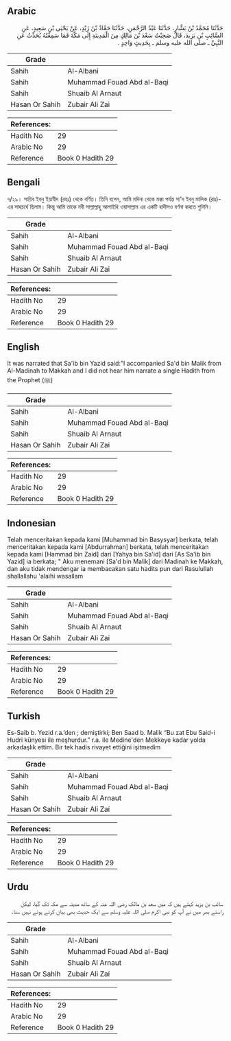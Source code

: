 ## Arabic


<div dir="rtl" lang="ar" style={{fontSize:'larger',backgroundColor:'#f8f9fa',padding:20}}>
حَدَّثَنَا مُحَمَّدُ بْنُ بَشَّارٍ، حَدَّثَنَا عَبْدُ الرَّحْمَنِ، حَدَّثَنَا حَمَّادُ بْنُ زَيْدٍ، عَنْ يَحْيَى بْنِ سَعِيدٍ، عَنِ السَّائِبِ بْنِ يَزِيدَ، قَالَ صَحِبْتُ سَعْدَ بْنَ مَالِكٍ مِنَ الْمَدِينَةِ إِلَى مَكَّةَ فَمَا سَمِعْتُهُ يُحَدِّثُ عَنِ النَّبِيِّ ـ صلى الله عليه وسلم ـ بِحَدِيثٍ وَاحِدٍ ‏.‏
</div>
<div style={{backgroundColor:'#f8f9fa',padding:20, marginBottom: 10}}><table> <thead> <tr> <th>Grade</th> <th></th> </tr> </thead> <tbody> <tr><td>Sahih</td><td>Al-Albani</td></tr><tr><td>Sahih</td><td>Muhammad Fouad Abd al-Baqi</td></tr><tr><td>Sahih</td><td>Shuaib Al Arnaut</td></tr><tr><td>Hasan Or Sahih</td><td>Zubair Ali Zai</td></tr></tbody></table><table> <thead> <tr> <th>References:</th> <th></th> </tr> </thead> <tbody><tr><td>Hadith No</td><td>29</td></tr><tr><td>Arabic No</td><td>29</td></tr><tr><td>Reference</td><td>Book 0 Hadith 29</td></tr></tbody></table></div>

## Bengali


<div dir="ltr" lang="bn" style={{fontSize:'larger',backgroundColor:'#f8f9fa',padding:20}}>
৭/২৯। সায়িব ইবনু ইয়াযীদ (রহঃ) থেকে বর্ণিত। তিনি বলেন, আমি মদিনা থেকে মক্কা পর্যন্ত সা’দ ইবনু মালিক (রাঃ)-এর সাহচর্যে ছিলাম। কিন্তু আমি তাকে নবী সাল্লাল্লাহু আলাইহি ওয়াসাল্লাম এর একটি হাদীসও বর্ণনা করতে শুনিনি।
</div>
<div style={{backgroundColor:'#f8f9fa',padding:20, marginBottom: 10}}><table> <thead> <tr> <th>Grade</th> <th></th> </tr> </thead> <tbody> <tr><td>Sahih</td><td>Al-Albani</td></tr><tr><td>Sahih</td><td>Muhammad Fouad Abd al-Baqi</td></tr><tr><td>Sahih</td><td>Shuaib Al Arnaut</td></tr><tr><td>Hasan Or Sahih</td><td>Zubair Ali Zai</td></tr></tbody></table><table> <thead> <tr> <th>References:</th> <th></th> </tr> </thead> <tbody><tr><td>Hadith No</td><td>29</td></tr><tr><td>Arabic No</td><td>29</td></tr><tr><td>Reference</td><td>Book 0 Hadith 29</td></tr></tbody></table></div>

## English


<div dir="ltr" lang="en" style={{fontSize:'larger',backgroundColor:'#f8f9fa',padding:20}}>
It was narrated that Sa'ib bin Yazid said:"I accompanied Sa'd bin Malik from Al-Madinah to Makkah and I did not hear him narrate a single Hadith from the Prophet (ﷺ)
</div>
<div style={{backgroundColor:'#f8f9fa',padding:20, marginBottom: 10}}><table> <thead> <tr> <th>Grade</th> <th></th> </tr> </thead> <tbody> <tr><td>Sahih</td><td>Al-Albani</td></tr><tr><td>Sahih</td><td>Muhammad Fouad Abd al-Baqi</td></tr><tr><td>Sahih</td><td>Shuaib Al Arnaut</td></tr><tr><td>Hasan Or Sahih</td><td>Zubair Ali Zai</td></tr></tbody></table><table> <thead> <tr> <th>References:</th> <th></th> </tr> </thead> <tbody><tr><td>Hadith No</td><td>29</td></tr><tr><td>Arabic No</td><td>29</td></tr><tr><td>Reference</td><td>Book 0 Hadith 29</td></tr></tbody></table></div>

## Indonesian


<div dir="ltr" lang="id" style={{fontSize:'larger',backgroundColor:'#f8f9fa',padding:20}}>
Telah menceritakan kepada kami [Muhammad bin Basysyar] berkata, telah menceritakan kepada kami [Abdurrahman] berkata, telah menceritakan kepada kami [Hammad bin Zaid] dari [Yahya bin Sa'id] dari [As Sa'ib bin Yazid] ia berkata; " Aku menemani [Sa'd bin Malik] dari Madinah ke Makkah, dan aku tidak mendengar ia membacakan satu hadits pun dari Rasulullah shallallahu 'alaihi wasallam
</div>
<div style={{backgroundColor:'#f8f9fa',padding:20, marginBottom: 10}}><table> <thead> <tr> <th>Grade</th> <th></th> </tr> </thead> <tbody> <tr><td>Sahih</td><td>Al-Albani</td></tr><tr><td>Sahih</td><td>Muhammad Fouad Abd al-Baqi</td></tr><tr><td>Sahih</td><td>Shuaib Al Arnaut</td></tr><tr><td>Hasan Or Sahih</td><td>Zubair Ali Zai</td></tr></tbody></table><table> <thead> <tr> <th>References:</th> <th></th> </tr> </thead> <tbody><tr><td>Hadith No</td><td>29</td></tr><tr><td>Arabic No</td><td>29</td></tr><tr><td>Reference</td><td>Book 0 Hadith 29</td></tr></tbody></table></div>

## Turkish


<div dir="ltr" lang="tr" style={{fontSize:'larger',backgroundColor:'#f8f9fa',padding:20}}>
Es-Saib b. Yezid r.a.’den ; demiştirki; Ben Saad b. Malik “Bu zat Ebu Said-i Hudri künyesi ile meşhurdur.” r.a. ile Medine'den Mekkeye kadar yolda arkadaşlık ettim. Bir tek hadis rivayet ettiğini işitmedim
</div>
<div style={{backgroundColor:'#f8f9fa',padding:20, marginBottom: 10}}><table> <thead> <tr> <th>Grade</th> <th></th> </tr> </thead> <tbody> <tr><td>Sahih</td><td>Al-Albani</td></tr><tr><td>Sahih</td><td>Muhammad Fouad Abd al-Baqi</td></tr><tr><td>Sahih</td><td>Shuaib Al Arnaut</td></tr><tr><td>Hasan Or Sahih</td><td>Zubair Ali Zai</td></tr></tbody></table><table> <thead> <tr> <th>References:</th> <th></th> </tr> </thead> <tbody><tr><td>Hadith No</td><td>29</td></tr><tr><td>Arabic No</td><td>29</td></tr><tr><td>Reference</td><td>Book 0 Hadith 29</td></tr></tbody></table></div>

## Urdu


<div dir="rtl" lang="ur" style={{fontSize:'larger',backgroundColor:'#f8f9fa',padding:20}}>
سائب بن یزید کہتے ہیں کہ میں سعد بن مالک رضی اللہ عنہ کے ساتھ مدینہ سے مکہ تک گیا، لیکن راستے بھر میں نے آپ کو نبی اکرم صلی اللہ علیہ وسلم سے ایک حدیث بھی بیان کرتے ہوئے نہیں سنا۔
</div>
<div style={{backgroundColor:'#f8f9fa',padding:20, marginBottom: 10}}><table> <thead> <tr> <th>Grade</th> <th></th> </tr> </thead> <tbody> <tr><td>Sahih</td><td>Al-Albani</td></tr><tr><td>Sahih</td><td>Muhammad Fouad Abd al-Baqi</td></tr><tr><td>Sahih</td><td>Shuaib Al Arnaut</td></tr><tr><td>Hasan Or Sahih</td><td>Zubair Ali Zai</td></tr></tbody></table><table> <thead> <tr> <th>References:</th> <th></th> </tr> </thead> <tbody><tr><td>Hadith No</td><td>29</td></tr><tr><td>Arabic No</td><td>29</td></tr><tr><td>Reference</td><td>Book 0 Hadith 29</td></tr></tbody></table></div>